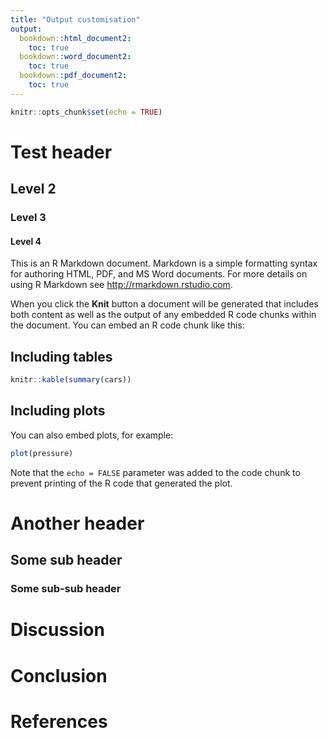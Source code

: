 ```yaml
---
title: "Output customisation"
output: 
  bookdown::html_document2:
    toc: true
  bookdown::word_document2:
    toc: true
  bookdown::pdf_document2:
    toc: true
---
```


```r
knitr::opts_chunk$set(echo = TRUE)
```

# Test header {.tabset}
## Level 2
### Level 3
#### Level 4
This is an R Markdown document. Markdown is a simple formatting syntax for authoring HTML, PDF, and MS Word documents. For more details on using R Markdown see <http://rmarkdown.rstudio.com>.

When you click the **Knit** button a document will be generated that includes both content as well as the output of any embedded R code chunks within the document. You can embed an R code chunk like this:

## Including tables
```r
knitr::kable(summary(cars))
```

## Including plots

You can also embed plots, for example:

```r
plot(pressure)
```

Note that the `echo = FALSE` parameter was added to the code chunk to prevent printing of the R code that generated the plot.

# Another header
## Some sub header
### Some sub-sub header

# Discussion

# Conclusion

# References